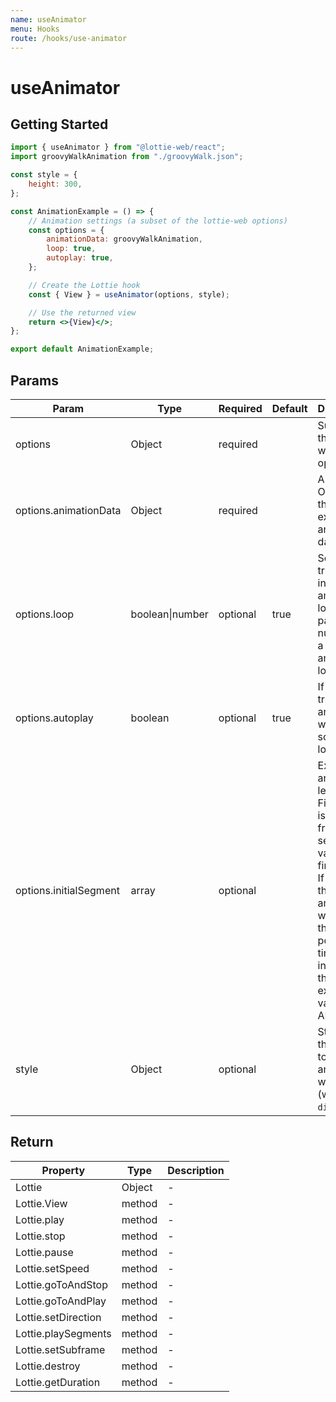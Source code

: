 ```yaml
---
name: useAnimator
menu: Hooks
route: /hooks/use-animator
---
```



# useAnimator

## Getting Started

<UseAnimatorExamples />

```jsx
import { useAnimator } from "@lottie-web/react";
import groovyWalkAnimation from "./groovyWalk.json";

const style = {
	height: 300,
};

const AnimationExample = () => {
	// Animation settings (a subset of the lottie-web options)
	const options = {
		animationData: groovyWalkAnimation,
		loop: true,
		autoplay: true,
	};

	// Create the Lottie hook
	const { View } = useAnimator(options, style);

	// Use the returned view
	return <>{View}</>;
};

export default AnimationExample;
```

## Params

Param | Type | Required | Default | Description
--- | --- | --- | --- | ---
options | Object | required | | Subset of the lottie-web options
options.animationData | Object | required | | A JSON Object with the exported animation data
options.loop | boolean\|number | optional | true | Set it to true for infinite amount of loops, or pass a number for a specific amount of loops
options.autoplay | boolean | optional | true | If set to true, animation will play as soon as it's loaded
options.initialSegment | array | optional | | Expects an array of length 2. First value is the initial frame, second value is the final frame. If this is set, the animation will start at this position in time instead of the exported value from AE
style | Object | optional | | Style object that applies to the animation wrapper (which is a `div`)

## Return

Property | Type | Description
--- | --- | ---
Lottie | Object | -
Lottie.View | method | -
Lottie.play | method | -
Lottie.stop | method | -
Lottie.pause | method | -
Lottie.setSpeed | method | -
Lottie.goToAndStop | method | -
Lottie.goToAndPlay | method | -
Lottie.setDirection | method | -
Lottie.playSegments | method | -
Lottie.setSubframe | method | -
Lottie.destroy | method | -
Lottie.getDuration | method | -
